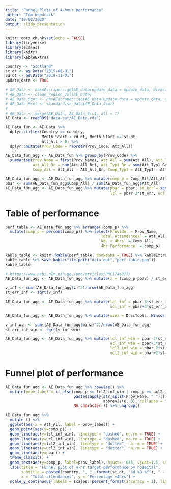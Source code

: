 ```yaml
---
title: "Funnel Plots of 4-hour performance"
author: "Tom Woodcock"
date: "19/02/2020"
output: slidy_presentation
---
```


```r
knitr::opts_chunk$set(echo = FALSE)
library(tidyverse)
library(scales)
library(knitr)
library(kableExtra)
```


```r
country <- "Scotland"
st.dt <- as.Date("2019-08-01")
ed.dt <- as.Date("2019-11-01")
update_data <- TRUE
```

```r
# AE_Data <- nhsAEscraper::getAE_data(update_data = update_data, directory = 'data-raw', country = "England")
# AE_Data <- clean_region_col(AE_Data)
# AE_Data_Scot <- nhsAEscraper::getAE_data(update_data = update_data, directory = 'data-raw', country = "Scotland")
# AE_Data_Scot <- standardise_data(AE_Data_Scot)
# 
# AE_Data <- merge(AE_Data, AE_Data_Scot, all = T)
AE_Data <- readRDS("data-out/AE_Data.rds")
```

```r
AE_Data_fun <- AE_Data %>%
  dplyr::filter(Country == country,
                Month_Start < ed.dt, Month_Start >= st.dt,
                Att_All > 0) %>%
  dplyr::mutate(Prov_Code = reorder(Prov_Code, Att_All))
```

```r
AE_Data_fun_agg <- AE_Data_fun %>% group_by(Prov_Code) %>%
  summarise(Prov_Name = first(Prov_Name), Att_All = sum(Att_All), Att_Typ1 = sum(Att_Typ1),
            Att_All_Br = sum(Att_All_Br), Att_Typ1_Br = sum(Att_Typ1_Br),
            Comp_All = Att_All - Att_All_Br, Comp_Typ1 = Att_Typ1 - Att_Typ1_Br)

AE_Data_fun_agg <- AE_Data_fun_agg %>% mutate(comp_p = Comp_All/Att_All)
pbar <- sum(AE_Data_fun_agg$Comp_All) / sum(AE_Data_fun_agg$Att_All)
AE_Data_fun_agg <- AE_Data_fun_agg %>% mutate(pbar = pbar, st_err = sqrt(pbar*(1-pbar)/Att_All),
                                              lcl = pbar-3*st_err, ucl = pbar+3*st_err)
```

# Table of performance  

```r
perf_table <- AE_Data_fun_agg %>% arrange(-comp_p) %>%
  mutate(comp_p = percent(comp_p)) %>% select(Provider = Prov_Name,
                                         `Total Attendances` = Att_All,
                                         `No. < 4hrs` = Comp_All,
                                         `4hr Performance` = comp_p)

kable_table <- knitr::kable(perf_table, booktabs = TRUE) %>% kableExtra::kable_styling()
kable_table %>% save_kable(file.path("data-out","perf-table.png"))
kable_table
```

```r
# https://www.ncbi.nlm.nih.gov/pmc/articles/PMC1744077/
AE_Data_fun_agg <- AE_Data_fun_agg %>% mutate(z = (comp_p-pbar) / st_err)

v_inf <- sum((AE_Data_fun_agg$z)^2)/nrow(AE_Data_fun_agg)
st_err_inf <- sqrt(v_inf)

AE_Data_fun_agg <- AE_Data_fun_agg %>% mutate(lcl_inf = pbar-3*st_err_inf*st_err,
                                              ucl_inf = pbar+3*st_err_inf*st_err)
```

```r
AE_Data_fun_agg <- AE_Data_fun_agg %>% mutate(winz = DescTools::Winsorize(z))

v_inf_win <- sum((AE_Data_fun_agg$winz)^2)/nrow(AE_Data_fun_agg)
st_err_inf_win <- sqrt(v_inf_win)

AE_Data_fun_agg <- AE_Data_fun_agg %>% mutate(lcl_inf_win = pbar-3*st_err_inf_win*st_err,
                                              ucl_inf_win = pbar+3*st_err_inf_win*st_err,
                                              lcl2_inf_win = pbar-2*st_err_inf_win*st_err,
                                              ucl2_inf_win = pbar+2*st_err_inf_win*st_err)
```

# Funnel plot of performance

```r
AE_Data_fun_agg <- AE_Data_fun_agg %>% rowwise() %>%
  mutate(prov_label = if_else(comp_p <= lcl2_inf_win | comp_p >= ucl2_inf_win,
                              paste(sapply(str_split(Prov_Name, " ")[[1]],
                                           abbreviate, 3), collapse = " "),
                              NA_character_)) %>% ungroup()

AE_Data_fun_agg %>% 
  mutate () %>% 
  ggplot(aes(x = Att_All, label = prov_label)) +
  geom_point(aes(y=comp_p)) +
  geom_line(aes(y=lcl_inf_win), linetype = "dashed", na.rm = TRUE) +
  geom_line(aes(y=ucl_inf_win), linetype = "dashed", na.rm = TRUE) +
  geom_line(aes(y=lcl2_inf_win), linetype = "dotted", na.rm = TRUE) +
  geom_line(aes(y=ucl2_inf_win), linetype = "dotted", na.rm = TRUE) +
  geom_line(aes(y=pbar)) +
  theme_classic() +
  geom_text(aes(y=comp_p, label=prov_label), hjust=-.035, vjust=1.5, size = 3.5, na.rm = TRUE) +
  labs(title = "Funnel plot of 4-hr target performance by hospital",
       subtitle = paste0(country, ", ", format(st.dt, "%d %B %Y"), " - ", format(ed.dt, "%d %B %Y")),
       x = "Total attendances", y = "Percentage <4hrs") +
  scale_y_continuous(labels = scales::percent_format(accuracy = 1), limits = c(0.5,1))
```


